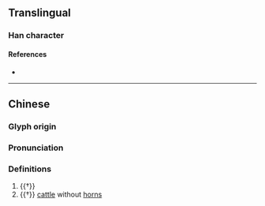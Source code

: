{{character info/new}}
==Translingual==

===Han character===
{{Han char|rn=93|rad=牛|as=09|sn=13|four=24500|canj=HQHDJ|ids=⿰牜科}}

====References====
* {{Han ref|kx=0703.030|dkj=20092|dj=1116.030|hdz=31815.130|uh=7290|ud=29328|bh=DEA8|bd=57000}}

----
==Chinese==
{{zh-forms}}

===Glyph origin===
{{Han etym}}

===Pronunciation===
{{zh-pron
|m=kē
|mc=y
|oc=y
|cat=n
}}

===Definitions===
{{zh-hanzi}}

# {{†}} {{zh-used|郭犐|a [[breed]] of [[cattle]]}}
# {{†}} [[cattle]] without [[horn]]s